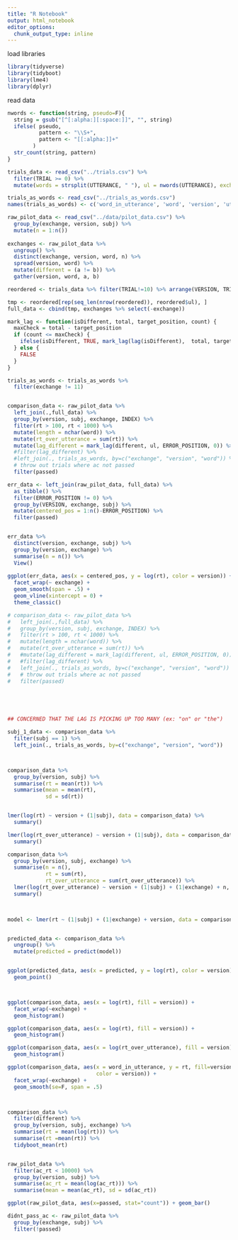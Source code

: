 ```yaml
---
title: "R Notebook"
output: html_notebook
editor_options: 
  chunk_output_type: inline
---
```



load libraries
```r
library(tidyverse)
library(tidyboot)
library(lme4)
library(dplyr)
```

read data
```r

nwords <- function(string, pseudo=F){
  string = gsub("[^[:alpha:][:space:]]", "", string)
  ifelse( pseudo, 
          pattern <- "\\S+", 
          pattern <- "[[:alpha:]]+" 
        )
  str_count(string, pattern)
}

trials_data <- read_csv("../trials.csv") %>%
  filter(TRIAL >= 0) %>%
  mutate(words = strsplit(UTTERANCE, " "), ul = nwords(UTTERANCE), exchange=TRIAL+1)

trials_as_words <- read_csv("../trials_as_words.csv")
names(trials_as_words) <- c('word_in_utterance', 'word', 'version', 'utterance_in_exchange', 'exchange')

raw_pilot_data <- read_csv("../data/pilot_data.csv") %>%
  group_by(exchange, version, subj) %>%
  mutate(n = 1:n())
 
exchanges <- raw_pilot_data %>%
  ungroup() %>%
  distinct(exchange, version, word, n) %>%
  spread(version, word) %>%
  mutate(different = (a != b)) %>%
  gather(version, word, a, b)

reordered <- trials_data %>% filter(TRIAL!=10) %>% arrange(VERSION, TRIAL)

tmp <- reordered[rep(seq_len(nrow(reordered)), reordered$ul), ]
full_data <- cbind(tmp, exchanges %>% select(-exchange))

mark_lag <- function(isDifferent, total, target_position, count) {
  maxCheck = total - target_position
  if (count <= maxCheck) {
    ifelse(isDifferent, TRUE, mark_lag(lag(isDifferent),  total, target_position, count+1))
  } else {
    FALSE
  }
}

trials_as_words <- trials_as_words %>%
  filter(exchange != 11)


comparison_data <- raw_pilot_data %>%
  left_join(.,full_data) %>%
  group_by(version, subj, exchange, INDEX) %>%
  filter(rt > 100, rt < 1000) %>%
  mutate(length = nchar(word)) %>%
  mutate(rt_over_utterance = sum(rt)) %>%
  mutate(lag_different = mark_lag(different, ul, ERROR_POSITION, 0)) %>%
  #filter(lag_different) %>%
  #left_join(., trials_as_words, by=c("exchange", "version", "word")) %>%
  # throw out trials where ac not passed
  filter(passed)

err_data <- left_join(raw_pilot_data, full_data) %>%
  as_tibble() %>%
  filter(ERROR_POSITION != 0) %>%
  group_by(VERSION, exchange, subj) %>%
  mutate(centered_pos = 1:n()-ERROR_POSITION) %>%
  filter(passed)


err_data %>%
  distinct(version, exchange, subj) %>%
  group_by(version, exchange) %>%
  summarise(n = n()) %>%
  View()
 
ggplot(err_data, aes(x = centered_pos, y = log(rt), color = version)) + 
  facet_wrap(~ exchange) +
  geom_smooth(span = .5) + 
  geom_vline(xintercept = 0) + 
  theme_classic()

# comparison_data <- raw_pilot_data %>%
#   left_join(.,full_data) %>%
#   group_by(version, subj, exchange, INDEX) %>%
#   filter(rt > 100, rt < 1000) %>%
#   mutate(length = nchar(word)) %>%
#   mutate(rt_over_utterance = sum(rt)) %>%
#   #mutate(lag_different = mark_lag(different, ul, ERROR_POSITION, 0)) %>%
#   #filter(lag_different) %>%
#   left_join(., trials_as_words, by=c("exchange", "version", "word")) %>%
#   # throw out trials where ac not passed
#   filter(passed)


  


## CONCERNED THAT THE LAG IS PICKING UP TOO MANY (ex: "on" or "the")

subj_1_data <- comparison_data %>%
  filter(subj == 1) %>%
  left_join(., trials_as_words, by=c("exchange", "version", "word"))



comparison_data %>%
  group_by(version, subj) %>%
  summarise(rt = mean(rt)) %>%
  summarise(mean = mean(rt),
            sd = sd(rt))


lmer(log(rt) ~ version + (1|subj), data = comparison_data) %>%
  summary()

lmer(log(rt_over_utterance) ~ version + (1|subj), data = comparison_data) %>%
  summary()

comparison_data %>%
  group_by(version, subj, exchange) %>%
  summarise(n = n(),
            rt = sum(rt),
            rt_over_utterance = sum(rt_over_utterance)) %>%
  lmer(log(rt_over_utterance) ~ version + (1|subj) + (1|exchange) + n, data  =.) %>%
  summary()


  
model <- lmer(rt ~ (1|subj) + (1|exchange) + version, data = comparison_data) 


predicted_data <- comparison_data %>%
  ungroup() %>%
  mutate(predicted = predict(model))


ggplot(predicted_data, aes(x = predicted, y = log(rt), color = version)) + 
  geom_point()



ggplot(comparison_data, aes(x = log(rt), fill = version)) +
  facet_wrap(~exchange) +
  geom_histogram()

ggplot(comparison_data, aes(x = log(rt), fill = version)) +
  geom_histogram()

ggplot(comparison_data, aes(x = log(rt_over_utterance), fill = version)) +
  geom_histogram()

ggplot(comparison_data, aes(x = word_in_utterance, y = rt, fill=version,
                            color = version)) + 
  facet_wrap(~exchange) +
  geom_smooth(se=F, span = .5)



comparison_data %>%
  filter(different) %>%
  group_by(version, subj, exchange) %>%
  summarise(rt = mean(log(rt))) %>%
  summarise(rt =mean(rt)) %>%
  tidyboot_mean(rt)


raw_pilot_data %>%
  filter(ac_rt < 10000) %>%
  group_by(version, subj) %>%
  summarise(ac_rt = mean(log(ac_rt))) %>%
  summarise(mean = mean(ac_rt), sd = sd(ac_rt))

ggplot(raw_pilot_data, aes(x=passed, stat="count")) + geom_bar()

didnt_pass_ac <- raw_pilot_data %>%
  group_by(exchange, subj) %>%
  filter(!passed)



```
